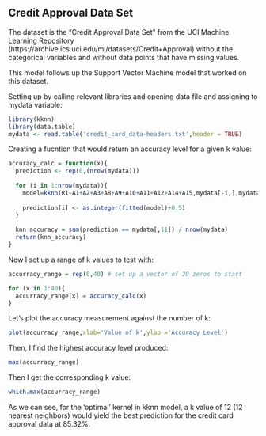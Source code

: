 
## Credit Approval Data Set
The dataset is the “Credit Approval Data Set” from the UCI Machine Learning Repository (https://archive.ics.uci.edu/ml/datasets/Credit+Approval) without the categorical variables and without data points that have missing values.

This model follows up the Support Vector Machine model that worked on this dataset.

Setting up by calling relevant libraries and opening data file and assigning to mydata variable:

```{r set up, results='hide}
library(kknn)
library(data.table)
mydata <- read.table('credit_card_data-headers.txt',header = TRUE)
```

Creating a fucntion that would return an accuracy level for a given k value:

```{r function, results='hide'}

accuracy_calc = function(x){
  prediction <- rep(0,(nrow(mydata)))
  
  for (i in 1:nrow(mydata)){
    model=kknn(R1~A1+A2+A3+A8+A9+A10+A11+A12+A14+A15,mydata[-i,],mydata[i,],k=x, distance = 2, kernel = 'optimal', scale = TRUE)
    
    prediction[i] <- as.integer(fitted(model)+0.5)
  }
  
  knn_accuracy = sum(prediction == mydata[,11]) / nrow(mydata)
  return(knn_accuracy)
}
```

Now I set up a range of k values to test with:

``` {r k_range}
accurracy_range = rep(0,40) # set up a vector of 20 zeros to start

for (x in 1:40){
  accurracy_range[x] = accuracy_calc(x)
}
```
Let's plot the accuracy measurement against the number of k:

``` {r plotk}
plot(accurracy_range,xlab='Value of k',ylab ='Accuracy Level')
```
Then, I find the highest accuracy level produced:

``` {r max_accuracy}
max(accurracy_range)
```
Then I get the corresponding k value:

``` {r best_k}
which.max(accurracy_range)
```

As we can see, for the 'optimal' kernel in kknn model, a k value of 12 (12 nearest neighbors) would yield the best prediction for the credit card approval data at 85.32%.


